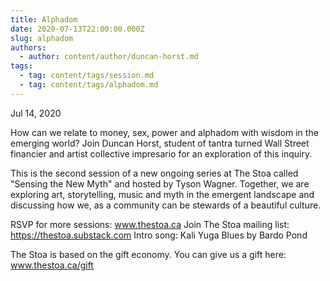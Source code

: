 ```yaml
---
title: Alphadom
date: 2020-07-13T22:00:00.000Z
slug: alphadom
authors:
  - author: content/author/duncan-horst.md
tags:
  - tag: content/tags/session.md
  - tag: content/tags/alphadom.md
---
```


Jul 14, 2020

How can we relate to money, sex, power and alphadom with wisdom in the emerging world? Join Duncan Horst, student of tantra turned Wall Street financier and artist collective impresario for an exploration of this inquiry.

This is the second session of a new ongoing series at The Stoa called "Sensing the New Myth" and hosted by Tyson Wagner. Together, we are exploring art, storytelling, music and myth in the emergent landscape and discussing how we, as a community can be stewards of a beautiful culture.

RSVP for more sessions: www.thestoa.ca
Join The Stoa mailing list: https://thestoa.substack.com
Intro song: Kali Yuga Blues by Bardo Pond

The Stoa is based on the gift economy. You can give us a gift here: www.thestoa.ca/gift
